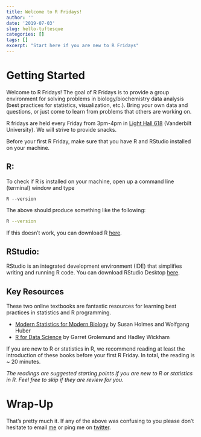 ```yaml
---
title: Welcome to R Fridays!
author: ''
date: '2019-07-03'
slug: hello-tuftesque
categories: []
tags: []
excerpt: "Start here if you are new to R Fridays"
---
```


# Getting Started

Welcome to R Fridays! The goal of R Fridays is to provide a group environment for solving problems in biology/biochemistry data analysis (best practices for statistics, visualization, etc.). Bring your own data and questions, or just come to learn from problems that others are working on.

R fridays are held every Friday from 3pm-4pm in [Light Hall 618](https://goo.gl/maps/TDA4sbdg1obfX1Ft7) (Vanderbilt University). We will strive to provide snacks.

Before your first R Friday, make sure that you have R and RStudio installed on your machine. 

## R: 

To check if R is installed on your machine, open up a command line (terminal) window and type 

```
R --version
```

The above should produce something like the following:

```bash
R --version
```


If this doesn't work, you can download R [here](http://www.r-project.org).

## RStudio: 

RStudio is an integrated development environment (IDE) that simplifies writing and running R code. You can download RStudio Desktop [here](https://www.rstudio.com/products/rstudio/download/).

## Key Resources

These two online textbooks are fantastic resources for learning best practices in statistics and R programming.

 - [Modern Statistics for Modern Biology](http://web.stanford.edu/class/bios221/book/) by Susan Holmes and Wolfgang Huber
 - [R for Data Science](https://r4ds.had.co.nz) by Garret Grolemund and Hadley Wickham

If you are new to R or statistics in R, we recommend reading at least the introduction of these books before your first R Friday. In total, the reading is ~ 20 minutes.

_The readings are suggested starting points if you are new to R or statistics in R. Feel free to skip if they are review for you. _

# Wrap-Up

That's pretty much it. If any of the above was confusing to you please don't hesitate to email [me](https://saraharcos.github.io/contact.html) or ping me on [twitter](https://www.twitter.com/sarah_arcos).

